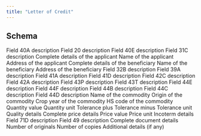 ---
title: "Letter of Credit"
---

## Schema

<ParamField path="40A" type="string">
  Field 40A description
</ParamField>

<ParamField path="20" type="string">
  Field 20 description
</ParamField>

<ParamField path="40E" type="string">
  Field 40E description
</ParamField>

<ParamField path="31C" type="string">
  Field 31C description
</ParamField>

<ParamField path="50.fullInformation" type="string">
  Complete details of the applicant
</ParamField>

<ParamField path="50.name" type="string">
  Name of the applicant
</ParamField>

<ParamField path="50.address" type="string">
  Address of the applicant
</ParamField>

<ParamField path="59.fullInformation" type="string">
  Complete details of the beneficiary
</ParamField>

<ParamField path="59.name" type="string">
  Name of the beneficiary
</ParamField>

<ParamField path="59.address" type="string">
  Address of the beneficiary
</ParamField>

<ParamField path="32B" type="string">
  Field 32B description
</ParamField>

<ParamField path="39A" type="string">
  Field 39A description
</ParamField>

<ParamField path="41A" type="string">
  Field 41A description
</ParamField>

<ParamField path="41D" type="string">
  Field 41D description
</ParamField>

<ParamField path="42C" type="string">
  Field 42C description
</ParamField>

<ParamField path="42A" type="string">
  Field 42A description
</ParamField>

<ParamField path="43P" type="string">
  Field 43P description
</ParamField>

<ParamField path="43T" type="string">
  Field 43T description
</ParamField>

<ParamField path="44E" type="string">
  Field 44E description
</ParamField>

<ParamField path="44F" type="string">
  Field 44F description
</ParamField>

<ParamField path="44B" type="string">
  Field 44B description
</ParamField>

<ParamField path="44C" type="string">
  Field 44C description
</ParamField>

<ParamField path="44D" type="string">
  Field 44D description
</ParamField>

<ParamField path="45A[].commodity.name" type="string">
  Name of the commodity
</ParamField>

<ParamField path="45A[].commodity.origin" type="string">
  Origin of the commodity
</ParamField>

<ParamField path="45A[].commodity.cropYear" type="string">
  Crop year of the commodity
</ParamField>

<ParamField path="45A[].commodity.hsCode" type="string">
  HS code of the commodity
</ParamField>

<ParamField path="45A[].quantity.value" type="number">
  Quantity value
</ParamField>

<ParamField path="45A[].quantity.unit" type="string">
  Quantity unit
</ParamField>

<ParamField path="45A[].quantity.tolerance.plus" type="number">
  Tolerance plus
</ParamField>

<ParamField path="45A[].quantity.tolerance.minus" type="number">
  Tolerance minus
</ParamField>

<ParamField path="45A[].quantity.tolerance.unit" type="string">
  Tolerance unit
</ParamField>

<ParamField path="45A[].quality" type="object">
  Quality details
</ParamField>

<ParamField path="45A[].price.fullInformation" type="string">
  Complete price details
</ParamField>

<ParamField path="45A[].price.value" type="number">
  Price value
</ParamField>

<ParamField path="45A[].price.unit" type="string">
  Price unit
</ParamField>

<ParamField path="45A[].incoterm" type="string">
  Incoterm details
</ParamField>

<ParamField path="71D" type="string">
  Field 71D description
</ParamField>

<ParamField path="49" type="string">
  Field 49 description
</ParamField>

<ParamField path="46A[].fullInformation" type="string">
  Complete document details
</ParamField>

<ParamField path="46A[].originals" type="number">
  Number of originals
</ParamField>

<ParamField path="46A[].copies" type="number">
  Number of copies
</ParamField>

<ParamField path="47A" type="array">
  Additional details (if any)
</ParamField>
